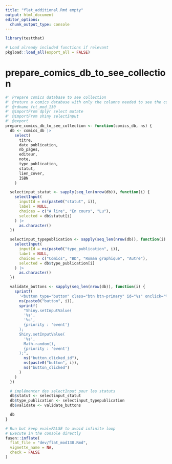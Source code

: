 ```yaml
---
title: "flat_additional.Rmd empty"
output: html_document
editor_options: 
  chunk_output_type: console
---
```


```r
library(testthat)
```

```r
# Load already included functions if relevant
pkgload::load_all(export_all = FALSE)
```


# prepare_comics_db_to_see_collection
    
```r
#' Prepare comics database to see collection
#' @return a comics database with only the columns needed to see the collection
#' @rdname fct_mod_130
#' @importFrom dplyr select mutate
#' @importFrom shiny selectInput
#' @export
prepare_comics_db_to_see_collection <- function(comics_db, ns) {
  db <- comics_db |>
    select(
      titre,
      date_publication,
      nb_pages,
      editeur,
      note,
      type_publication,
      statut,
      lien_cover,
      ISBN
    )

  selectinput_statut <- sapply(seq_len(nrow(db)), function(i) {
    selectInput(
      inputId = ns(paste0("statut", i)),
      label = NULL,
      choices = c("A lire", "En cours", "Lu"),
      selected = db$statut[i]
    ) |>
      as.character()
  })

  selectinput_typepublication <- sapply(seq_len(nrow(db)), function(i) {
    selectInput(
      inputId = ns(paste0("type_publication", i)),
      label = NULL,
      choices = c("Comics", "BD", "Roman graphique", "Autre"),
      selected = db$type_publication[i]
    ) |>
      as.character()
  })

  validate_buttons <- sapply(seq_len(nrow(db)), function(i) {
    sprintf(
      '<button type="button" class="btn btn-primary" id="%s" onclick="%s">Enregistrer</button>',
      ns(paste0("button", i)),
      sprintf(
        "Shiny.setInputValue(
        '%s',
        '%s',
        {priority : 'event'}
      );
      Shiny.setInputValue(
        '%s',
        Math.random(),
        {priority : 'event'}
      );",
        ns("button_clicked_id"),
        ns(paste0("button", i)),
        ns("button_clicked")
      )
    )
  })

  # implémenter des selectInput pour les statuts
  db$statut <- selectinput_statut
  db$type_publication <- selectinput_typepublication
  db$validate <- validate_buttons

  db
}
```
  


```r
# Run but keep eval=FALSE to avoid infinite loop
# Execute in the console directly
fusen::inflate(
  flat_file = "dev/flat_mod130.Rmd",
  vignette_name = NA,
  check = FALSE
)
```


